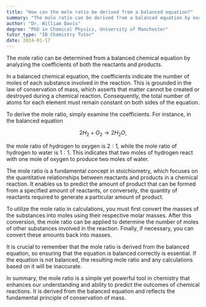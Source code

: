 ```yaml
---
title: "How can the mole ratio be derived from a balanced equation?"
summary: "The mole ratio can be derived from a balanced equation by examining the coefficients of the reactants and products."
author: "Dr. William Davis"
degree: "PhD in Chemical Physics, University of Manchester"
tutor_type: "IB Chemistry Tutor"
date: 2024-01-17
---
```


The mole ratio can be determined from a balanced chemical equation by analyzing the coefficients of both the reactants and products.

In a balanced chemical equation, the coefficients indicate the number of moles of each substance involved in the reaction. This is grounded in the law of conservation of mass, which asserts that matter cannot be created or destroyed during a chemical reaction. Consequently, the total number of atoms for each element must remain constant on both sides of the equation.

To derive the mole ratio, simply examine the coefficients. For instance, in the balanced equation 

$$
2H_2 + O_2 \rightarrow 2H_2O,
$$ 

the mole ratio of hydrogen to oxygen is $2:1$, while the mole ratio of hydrogen to water is $1:1$. This indicates that two moles of hydrogen react with one mole of oxygen to produce two moles of water.

The mole ratio is a fundamental concept in stoichiometry, which focuses on the quantitative relationships between reactants and products in a chemical reaction. It enables us to predict the amount of product that can be formed from a specified amount of reactants, or conversely, the quantity of reactants required to generate a particular amount of product.

To utilize the mole ratio in calculations, you must first convert the masses of the substances into moles using their respective molar masses. After this conversion, the mole ratio can be applied to determine the number of moles of other substances involved in the reaction. Finally, if necessary, you can convert these amounts back into masses.

It is crucial to remember that the mole ratio is derived from the balanced equation, so ensuring that the equation is balanced correctly is essential. If the equation is not balanced, the resulting mole ratio and any calculations based on it will be inaccurate.

In summary, the mole ratio is a simple yet powerful tool in chemistry that enhances our understanding and ability to predict the outcomes of chemical reactions. It is derived from the balanced equation and reflects the fundamental principle of conservation of mass.
    